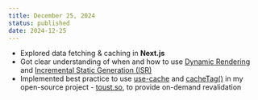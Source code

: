 ```yaml
---
title: December 25, 2024
status: published
date: 2024-12-25
---
```


- Explored <LinkPreview url="https://nextjs.org/docs/app/building-your-application/data-fetching/fetching"><Highlight>data fetching & caching</Highlight></LinkPreview> in **Next.js**
- Got clear understanding of when and how to use [<Highlight>Dynamic Rendering</Highlight>](https://nextjs.org/docs/app/building-your-application/rendering/server-components#dynamic-rendering) and [<Highlight>Incremental Static Generation (ISR)</Highlight>](https://nextjs.org/docs/app/building-your-application/data-fetching/incremental-static-regeneration)
- Implemented best practice to use [<Highlight>use-cache</Highlight>](https://nextjs.org/docs/app/api-reference/directives/use-cache) and [<Highlight>cacheTag()</Highlight>](https://nextjs.org/docs/app/api-reference/functions/cacheTag) in my open-source project - [toust.so](https://github.com/lakshyaCreates/toust-web), to provide <Highlight>on-demand revalidation</Highlight>


